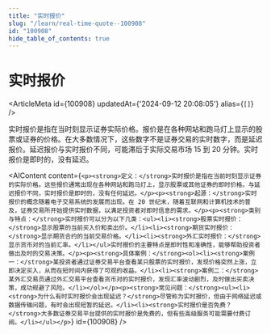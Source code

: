 ```yaml
---
title: "实时报价"
slug: "/learn/real-time-quote--100908"
id: "100908"
hide_table_of_contents: true
---
```



# 实时报价

<ArticleMeta id={100908} updatedAt={'2024-09-12 20:08:05'} alias={`[]`} />
<div className='border-solid border-b border-t-0 my-4 border-[var(--ifm-color-gray-300)]' />

实时报价是指在当时刻显示证券实际价格。报价是在各种网站和跑马灯上显示的股票或证券的价格。在大多数情况下，这些数字不是证券交易的实时数字，而是延迟报价。延迟报价与实时报价不同，可能滞后于实际交易市场 15 到 20 分钟。实时报价是即时的，没有延迟。

<AIContent content={`<p><strong>定义：</strong>实时报价是指在当前时刻显示证券的实际价格。这些报价通常出现在各种网站和跑马灯上，显示股票或其他证券的即时价格。与延迟报价不同，实时报价是即时的，没有任何延迟。</p><p><strong>起源：</strong>实时报价的概念随着电子交易系统的发展而出现。在 20 世纪末，随着互联网和计算机技术的普及，证券交易所开始提供实时数据，以满足投资者对即时信息的需求。</p><p><strong>类别与特点：</strong>实时报价可以分为以下几类：<ul><li><strong>股票实时报价：</strong>显示股票的当前买入价和卖出价。</li><li><strong>期货实时报价：</strong>显示期货合约的当前交易价格。</li><li><strong>外汇实时报价：</strong>显示货币对的当前汇率。</li></ul>实时报价的主要特点是即时性和准确性，能够帮助投资者做出及时的交易决策。</p><p><strong>具体案例：</strong><ol><li><strong>案例一：</strong>某投资者通过证券交易平台查看某只股票的实时报价，发现价格突然上涨，立即决定买入，从而在短时间内获得了可观的收益。</li><li><strong>案例二：</strong>某外汇交易员通过外汇交易平台查看货币对的实时报价，发现汇率波动剧烈，及时做出买卖决策，成功规避了风险。</li></ol></p><p><strong>常见问题：</strong><ul><li><strong>为什么有时实时报价会出现延迟？</strong>尽管称为实时报价，但由于网络延迟或数据传输问题，有时会出现短暂的延迟。</li><li><strong>实时报价是否免费？</strong>大多数证券交易平台提供的实时报价是免费的，但有些高级服务可能需要付费订阅。</li></ul></p>`} id={100908} />
